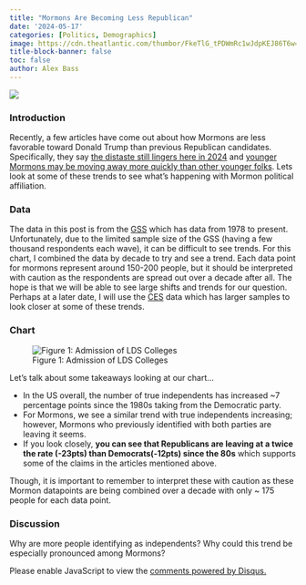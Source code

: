 ```yaml
---
title: "Mormons Are Becoming Less Republican"
date: '2024-05-17'
categories: [Politics, Demographics]
image: https://cdn.theatlantic.com/thumbor/FkeTlG_tPDWmRc1wJdpKEJ86T6w=/0x157:3812x2301/960x540/media/img/mt/2016/03/AP_1603190329571802/original.jpg
title-block-banner: false
toc: false
author: Alex Bass
---
```

![](https://cdn.theatlantic.com/thumbor/FkeTlG_tPDWmRc1wJdpKEJ86T6w=/0x157:3812x2301/960x540/media/img/mt/2016/03/AP_1603190329571802/original.jpg){fig-align="center"}

### Introduction

Recently, a few articles have come out about how Mormons are less favorable toward Donald Trump than previous Republican candidates. Specifically, they say [the distaste still lingers here in 2024](https://www.americansurveycenter.org/newsletter/trumps-problem-with-mormon-voters-is-getting-worse/) and [younger Mormons may be moving away more quickly than other younger folks](https://www.graphsaboutreligion.com/p/young-mormons-are-abandoning-the). Lets look at some of these trends to see what's happening with Mormon political affiliation.

### Data
The data in this post is from the [GSS](https://gss.norc.org) which has data from 1978 to present. Unfortunately, due to the limited sample size of the GSS (having a few thousand respondents each wave), it can be difficult to see trends. For this chart, I combined the data by decade to try and see a trend. Each data point for mormons represent around 150-200 people, but it should be interpreted with caution as the respondents are spread out over a decade after all. The hope is that we will be able to see large shifts and trends for our question. Perhaps at a later date, I will use the [CES](https://cces.gov.harvard.edu) data which has larger samples to look closer at some of these trends.

### Chart

![Figure 1: Admission of LDS Colleges](Chart_3.png)

Let's talk about some takeaways looking at our chart...

- In the US overall, the number of true independents has increased ~7 percentage points since the 1980s taking from the Democratic party.
- For Mormons, we see a similar trend with true independents increasing; however, Mormons who previously identified with both parties are leaving it seems.
- If you look closely, **you can see that Republicans are leaving at a twice the rate (-23pts) than Democrats(-12pts) since the 80s** which supports some of the claims in the articles mentioned above.

Though, it is important to remember to interpret these with caution as these Mormon datapoints are being combined over a decade with only ~ 175 people for each data point. 

### Discussion

Why are more people identifying as independents? Why could this trend be especially pronounced among Mormons?

<div id="disqus_thread"></div>
<script>
    /**
    *  RECOMMENDED CONFIGURATION VARIABLES: EDIT AND UNCOMMENT THE SECTION BELOW TO INSERT DYNAMIC VALUES FROM YOUR PLATFORM OR CMS.
    *  LEARN WHY DEFINING THESE VARIABLES IS IMPORTANT: https://disqus.com/admin/universalcode/#configuration-variables    */
    var disqus_config = function () {
    this.page.url = "https://mormonmetrics.com/posts/political_affiliation/";  // Replace PAGE_URL with your page's canonical URL variable
    this.page.identifier = "political_affiliation"; // Replace PAGE_IDENTIFIER with your page's unique identifier variable
    };

    (function() { // DON'T EDIT BELOW THIS LINE
    var d = document, s = d.createElement('script');
    s.src = 'https://www-mormonmetrics-com.disqus.com/embed.js';
    s.setAttribute('data-timestamp', +new Date());
    (d.head || d.body).appendChild(s);
    })();
</script>
<noscript>Please enable JavaScript to view the <a href="https://disqus.com/?ref_noscript">comments powered by Disqus.</a></noscript>
